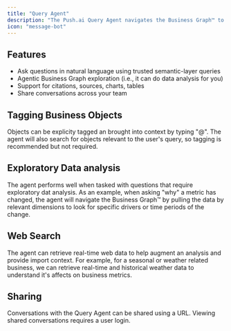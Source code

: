 ```yaml
---
title: "Query Agent"
description: "The Push.ai Query Agent navigates the Business Graph™ to help any user answer any business question."
icon: "message-bot"
---
```


## Features

- Ask questions in natural language using trusted semantic-layer queries
- Agentic Business Graph exploration (i.e., it can do data analysis for you)
- Support for citations, sources, charts, tables
- Share conversations across your team

## Tagging Business Objects

Objects can be explicity tagged an brought into context by typing "@". The agent will also search for objects relevant to the user's query, so tagging is recommended but not required.

## Exploratory Data analysis

The agent performs well when tasked with questions that require exploratory dat analysis. As an example, when asking "why" a metric has changed, the agent will navigate the Business Graph™ by pulling the data by relevant dimensions to look for specific drivers or time periods of the change.

## Web Search

The agent can retrieve real-time web data to help augment an analysis and provide import context. For example, for a seasonal or weather related business, we can retrieve real-time and historical weather data to understand it's affects on business metrics.

## Sharing

Conversations with the Query Agent can be shared using a URL. Viewing shared conversations requires a user login.




